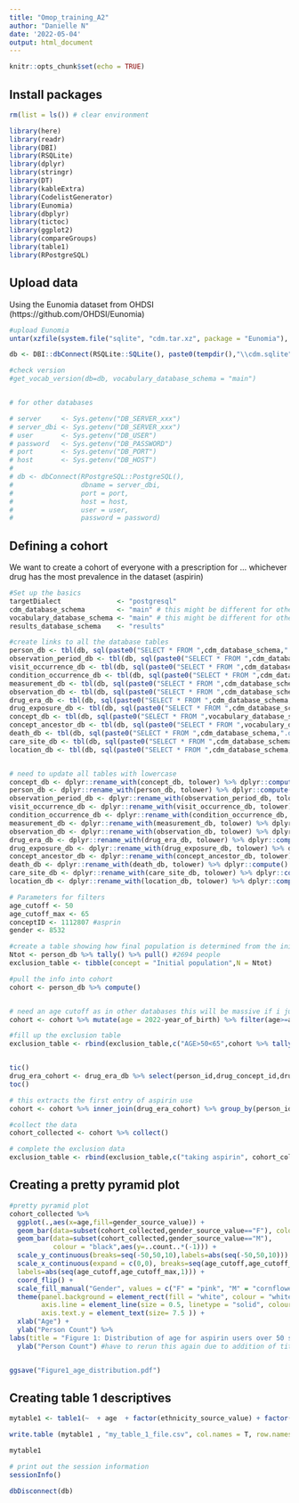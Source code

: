 ```yaml
---
title: "Omop_training_A2"
author: "Danielle N"
date: '2022-05-04'
output: html_document
---
```


```r
knitr::opts_chunk$set(echo = TRUE)
```

## Install packages

```r

rm(list = ls()) # clear environment

library(here)
library(readr)
library(DBI)
library(RSQLite)
library(dplyr)
library(stringr)
library(DT)
library(kableExtra)
library(CodelistGenerator)
library(Eunomia)
library(dbplyr)
library(tictoc)
library(ggplot2)
library(compareGroups)
library(table1)
library(RPostgreSQL)

```

## Upload data

Using the Eunomia dataset from OHDSI (https://github.com/OHDSI/Eunomia)
```r

#upload Eunomia
untar(xzfile(system.file("sqlite", "cdm.tar.xz", package = "Eunomia"), open = "rb"), exdir =  tempdir())

db <- DBI::dbConnect(RSQLite::SQLite(), paste0(tempdir(),"\\cdm.sqlite"))

#check version
#get_vocab_version(db=db, vocabulary_database_schema = "main")


# for other databases

# server     <- Sys.getenv("DB_SERVER_xxx")
# server_dbi <- Sys.getenv("DB_SERVER_xxx")
# user       <- Sys.getenv("DB_USER")
# password   <- Sys.getenv("DB_PASSWORD")
# port       <- Sys.getenv("DB_PORT") 
# host       <- Sys.getenv("DB_HOST") 
# 
# db <- dbConnect(RPostgreSQL::PostgreSQL(),
#                 dbname = server_dbi,
#                 port = port,
#                 host = host, 
#                 user = user, 
#                 password = password)


```

## Defining a cohort
We want to create a cohort of everyone with a prescription for ... whichever drug has the most prevalence in the dataset (aspirin)

```r

#Set up the basics
targetDialect              <- "postgresql" 
cdm_database_schema        <- "main" # this might be different for other databases
vocabulary_database_schema <- "main" # this might be different for other databases
results_database_schema    <- "results"

#create links to all the database tables
person_db <- tbl(db, sql(paste0("SELECT * FROM ",cdm_database_schema,".person")))
observation_period_db <- tbl(db, sql(paste0("SELECT * FROM ",cdm_database_schema,".observation_period")))
visit_occurrence_db <- tbl(db, sql(paste0("SELECT * FROM ",cdm_database_schema,".visit_occurrence")))
condition_occurrence_db <- tbl(db, sql(paste0("SELECT * FROM ",cdm_database_schema,".condition_occurrence")))
measurement_db <- tbl(db, sql(paste0("SELECT * FROM ",cdm_database_schema,".measurement")))
observation_db <- tbl(db, sql(paste0("SELECT * FROM ",cdm_database_schema,".observation")))
drug_era_db <- tbl(db, sql(paste0("SELECT * FROM ",cdm_database_schema,".drug_era")))
drug_exposure_db <- tbl(db, sql(paste0("SELECT * FROM ",cdm_database_schema,".drug_exposure")))
concept_db <- tbl(db, sql(paste0("SELECT * FROM ",vocabulary_database_schema,".concept")))
concept_ancestor_db <- tbl(db, sql(paste0("SELECT * FROM ",vocabulary_database_schema,".concept_ancestor")))
death_db <- tbl(db, sql(paste0("SELECT * FROM ",cdm_database_schema,".death")))
care_site_db <- tbl(db, sql(paste0("SELECT * FROM ",cdm_database_schema,".CARE_SITE")))
location_db <- tbl(db, sql(paste0("SELECT * FROM ",cdm_database_schema,".LOCATION")))


# need to update all tables with lowercase
concept_db <- dplyr::rename_with(concept_db, tolower) %>% dplyr::compute()
person_db <- dplyr::rename_with(person_db, tolower) %>% dplyr::compute()
observation_period_db <- dplyr::rename_with(observation_period_db, tolower) %>% dplyr::compute()
visit_occurrence_db <- dplyr::rename_with(visit_occurrence_db, tolower) %>% dplyr::compute() 
condition_occurrence_db <- dplyr::rename_with(condition_occurrence_db, tolower) %>% dplyr::compute()
measurement_db <- dplyr::rename_with(measurement_db, tolower) %>% dplyr::compute()
observation_db <- dplyr::rename_with(observation_db, tolower) %>% dplyr::compute()
drug_era_db <- dplyr::rename_with(drug_era_db, tolower) %>% dplyr::compute()
drug_exposure_db <- dplyr::rename_with(drug_exposure_db, tolower) %>% dplyr::compute()
concept_ancestor_db <- dplyr::rename_with(concept_ancestor_db, tolower) %>% dplyr::compute()
death_db <- dplyr::rename_with(death_db, tolower) %>% dplyr::compute()
care_site_db <- dplyr::rename_with(care_site_db, tolower) %>% dplyr::compute()
location_db <- dplyr::rename_with(location_db, tolower) %>% dplyr::compute()

# Parameters for filters
age_cutoff <- 50
age_cutoff_max <- 65
conceptID <- 1112807 #asprin
gender <- 8532

#create a table showing how final population is determined from the initial population
Ntot <- person_db %>% tally() %>% pull() #2694 people
exclusion_table <- tibble(concept = "Initial population",N = Ntot)

#pull the info into cohort
cohort <- person_db %>% compute()


# need an age cutoff as in other databases this will be massive if i just want people with aspirin use
cohort <- cohort %>% mutate(age = 2022-year_of_birth) %>% filter(age>=age_cutoff) %>% filter(age<=age_cutoff_max) %>% compute()

#fill up the exclusion table
exclusion_table <- rbind(exclusion_table,c("AGE>50<65",cohort %>% tally() %>% pull()))


tic()
drug_era_cohort <- drug_era_db %>% select(person_id,drug_concept_id,drug_era_start_date) %>% inner_join(cohort %>% select(person_id)) %>% filter(drug_concept_id == conceptID) %>% compute()
toc()

# this extracts the first entry of aspirin use
cohort <- cohort %>% inner_join(drug_era_cohort) %>% group_by(person_id) %>% filter(row_number()==1) %>% compute()

#collect the data
cohort_collected <- cohort %>% collect()

# complete the exclusion data
exclusion_table <- rbind(exclusion_table,c("taking aspirin", cohort_collected %>% nrow ) )

```

## Creating a pretty pyramid plot
```r

#pretty pyramid plot
cohort_collected %>% 
  ggplot(.,aes(x=age,fill=gender_source_value)) + 
  geom_bar(data=subset(cohort_collected,gender_source_value=="F"), colour = "black") + 
  geom_bar(data=subset(cohort_collected,gender_source_value=="M"),
           colour = "black",aes(y=..count..*(-1))) + 
  scale_y_continuous(breaks=seq(-50,50,10),labels=abs(seq(-50,50,10))) + 
  scale_x_continuous(expand = c(0,0), breaks=seq(age_cutoff,age_cutoff_max,1),
  labels=abs(seq(age_cutoff,age_cutoff_max,1))) +
  coord_flip() +
  scale_fill_manual("Gender", values = c("F" = "pink", "M" = "cornflowerblue")) +
  theme(panel.background = element_rect(fill = "white", colour = "white"),
        axis.line = element_line(size = 0.5, linetype = "solid", colour = "black"),
        axis.text.y = element_text(size= 7.5 )) +
  xlab("Age") + 
  ylab("Person Count") %>%
labs(title = "Figure 1: Distribution of age for aspirin users over 50 split by gender") +
  ylab("Person Count") #have to rerun this again due to addition of title


ggsave("Figure1_age_distribution.pdf")
```


## Creating table 1 descriptives
```r

mytable1 <- table1(~  + age  + factor(ethnicity_source_value) + factor(race_source_value), data= cohort_collected)

write.table (mytable1 , "my_table_1_file.csv", col.names = T, row.names=F, append= F, sep=',')

mytable1

```


```r

# print out the session information
sessionInfo()

dbDisconnect(db)

```
